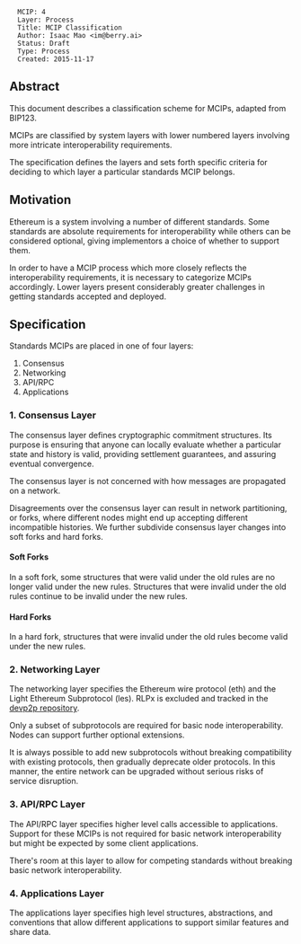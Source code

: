 <pre>
  MCIP: 4
  Layer: Process
  Title: MCIP Classification
  Author: Isaac Mao <im@berry.ai>
  Status: Draft
  Type: Process
  Created: 2015-11-17
</pre>

==Abstract==

This document describes a classification scheme for MCIPs, adapted from BIP123.

MCIPs are classified by system layers with lower numbered layers involving more intricate interoperability requirements.

The specification defines the layers and sets forth specific criteria for deciding to which layer a particular standards MCIP belongs.

==Motivation==

Ethereum is a system involving a number of different standards. Some standards are absolute requirements for interoperability while others can be considered optional, giving implementors a choice of whether to support them.

In order to have a MCIP process which more closely reflects the interoperability requirements, it is necessary to categorize MCIPs accordingly. Lower layers present considerably greater challenges in getting standards accepted and deployed.

==Specification==

Standards MCIPs are placed in one of four layers:

# Consensus
# Networking
# API/RPC
# Applications

===1. Consensus Layer===

The consensus layer defines cryptographic commitment structures. Its purpose is ensuring that anyone can locally evaluate whether a particular state and history is valid, providing settlement guarantees, and assuring eventual convergence.

The consensus layer is not concerned with how messages are propagated on a network.

Disagreements over the consensus layer can result in network partitioning, or forks, where different nodes might end up accepting different incompatible histories. We further subdivide consensus layer changes into soft forks and hard forks.

====Soft Forks====

In a soft fork, some structures that were valid under the old rules are no longer valid under the new rules. Structures that were invalid under the old rules continue to be invalid under the new rules.

====Hard Forks====

In a hard fork, structures that were invalid under the old rules become valid under the new rules.

===2. Networking Layer===

The networking layer specifies the Ethereum wire protocol (eth) and the Light Ethereum Subprotocol (les).  RLPx is excluded and tracked in the [https://github.com/ethereum/devp2p devp2p repository].

Only a subset of subprotocols are required for basic node interoperability. Nodes can support further optional extensions.

It is always possible to add new subprotocols without breaking compatibility with existing protocols, then gradually deprecate older protocols. In this manner, the entire network can be upgraded without serious risks of service disruption.


===3. API/RPC Layer===

The API/RPC layer specifies higher level calls accessible to applications. Support for these MCIPs is not required for basic network interoperability but might be expected by some client applications.

There's room at this layer to allow for competing standards without breaking basic network interoperability.

===4. Applications Layer===

The applications layer specifies high level structures, abstractions, and conventions that allow different applications to support similar features and share data.
